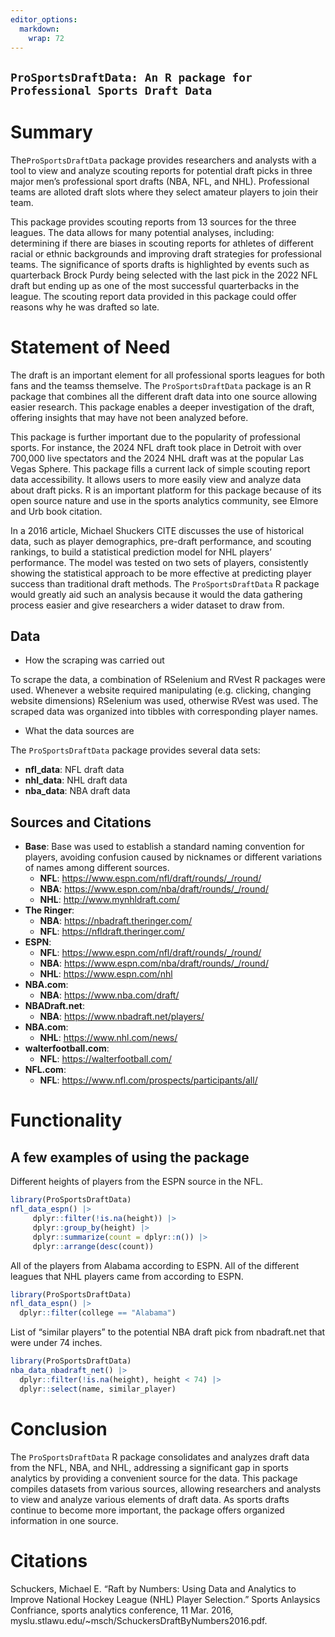 ```yaml
---
editor_options: 
  markdown: 
    wrap: 72
---
```

## `ProSportsDraftData: An R package for Professional Sports Draft Data`

# Summary

The`ProSportsDraftData` package provides researchers and analysts with a tool to view and analyze scouting reports for potential draft picks in three major men's professional sport drafts (NBA, NFL, and NHL). Professional teams are alloted draft slots where they select amateur players to join their team.

This package provides scouting reports from 13 sources for the three leagues. The data allows for many potential analyses, including: determining if there are biases in scouting reports for athletes of different racial or ethnic backgrounds and improving draft strategies for professional teams. The significance of sports drafts is highlighted by events such as quarterback Brock Purdy being selected with the last pick in the 2022 NFL draft but ending up as one of the most successful quarterbacks in the league. The scouting report data provided in this package could offer reasons why he was drafted so late.


# Statement of Need

The draft is an important element for all professional sports leagues for both fans and the teamss themselve. The `ProSportsDraftData` package is an R package that combines all the different draft data into one source allowing easier research. This package enables a deeper investigation of the draft, offering insights that may have not been analyzed before. 

This package is further important due to the popularity of professional sports. For instance, the 2024 NFL draft took place in Detroit with over 700,000 live spectators and the 2024 NHL draft was at the popular Las Vegas Sphere. This package fills a current lack of simple scouting report data accessibility. It allows users to more easily view and analyze data about draft picks. R is an important platform for this package because of its open source nature and use in the sports analytics community, see Elmore and Urb book citation.

In a 2016 article, Michael Shuckers CITE discusses the use of historical data, such as player demographics, pre-draft performance, and scouting rankings, to build a statistical prediction model for NHL players' performance. The model was tested on two sets of players, consistently showing the statistical approach to be more effective at predicting player success than traditional draft methods. The `ProSportsDraftData` R package would greatly aid such an analysis because it would the data gathering process easier and give researchers a wider dataset to draw from.


## Data

- How the scraping was carried out

To scrape the data, a combination of RSelenium and RVest R packages were used. Whenever a website required manipulating (e.g. clicking, changing website dimensions) RSelenium was used, otherwise RVest was used. The scraped data was organized into tibbles with corresponding player names.

- What the data sources are

The `ProSportsDraftData` package provides several data sets:

-   **nfl_data**: NFL draft data
-   **nhl_data**: NHL draft data
-   **nba_data**: NBA draft data

## Sources and Citations

-   **Base**: Base was used to establish a standard naming convention
    for players, avoiding confusion caused by nicknames or different
    variations of names among different sources.
    -   **NFL**: <https://www.espn.com/nfl/draft/rounds/_/round/>
    -   **NBA**: <https://www.espn.com/nba/draft/rounds/_/round/>
    -   **NHL**: <http://www.mynhldraft.com/>
-   **The Ringer**:
    -   **NBA**: <https://nbadraft.theringer.com/>
    -   **NFL**: <https://nfldraft.theringer.com/>
-   **ESPN**:
    -   **NFL**: <https://www.espn.com/nfl/draft/rounds/_/round/>
    -   **NBA**: <https://www.espn.com/nba/draft/rounds/_/round/>
    -   **NHL**: <https://www.espn.com/nhl>
-   **NBA.com**:
    -   **NBA**: <https://www.nba.com/draft/>
-   **NBADraft.net**:
    -   **NBA**: <https://www.nbadraft.net/players/>
-   **NBA.com**:
    -   **NHL**: <https://www.nhl.com/news/>
-   **walterfootball.com**:
    -   **NFL**: <https://walterfootball.com/>
-   **NFL.com**:
    -   **NFL**: <https://www.nfl.com/prospects/participants/all/>

# Functionality

## A few examples of using the package

Different heights of players from the ESPN source in the NFL.
```r
library(ProSportsDraftData)
nfl_data_espn() |>
     dplyr::filter(!is.na(height)) |>
     dplyr::group_by(height) |>
     dplyr::summarize(count = dplyr::n()) |>
     dplyr::arrange(desc(count))
```


All of the players from Alabama according to ESPN. All of the different leagues that NHL players came from according to ESPN.

```r
library(ProSportsDraftData)
nfl_data_espn() |>
  dplyr::filter(college == "Alabama")
```


List of "similar players" to the potential NBA draft pick from nbadraft.net that were under 74 inches.

```r
library(ProSportsDraftData)
nba_data_nbadraft_net() |>
  dplyr::filter(!is.na(height), height < 74) |>
  dplyr::select(name, similar_player)
```

# Conclusion

The `ProSportsDraftData` R package consolidates and analyzes draft data from the NFL, NBA, and NHL, addressing a significant gap in sports analytics by providing a convenient source for the data. This package compiles datasets from various sources, allowing researchers and analysts to view and analyze various elements of draft data. As sports drafts continue to become more important, the package offers organized information in one source.

# Citations
Schuckers, Michael E. “Raft by Numbers: Using Data and Analytics to Improve National Hockey League (NHL) Player Selection.” Sports Anlaysics Confriance, sports analytics conference, 11 Mar. 2016, myslu.stlawu.edu/\~msch/SchuckersDraftByNumbers2016.pdf.

